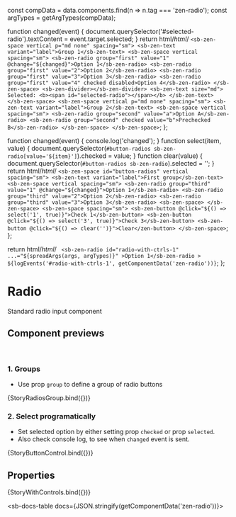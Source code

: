 
const compData = data.components.find(n => n.tag === 'zen-radio');
const argTypes = getArgTypes(compData);

<Meta title="Forms/Radio" component="zen-radio" argTypes={argTypes} />

  function changed(event) {
    document.querySelector('#selected-radio').textContent = event.target.selected;
  }
  return html/*html*/ `
    <sb-zen-space vertical p="md none" spacing="sm">
      <sb-zen-text variant="label">Group 1</sb-zen-text>
      <sb-zen-space vertical spacing="sm">
        <sb-zen-radio group="first" value="1" @change="${changed}">Option 1</sb-zen-radio>
        <sb-zen-radio group="first" value="2">Option 2</sb-zen-radio>
        <sb-zen-radio group="first" value="3">Option 3</sb-zen-radio>
        <sb-zen-radio group="first" value="4" checked disabled>Option 4</sb-zen-radio>
      </sb-zen-space>
      <sb-zen-divider></sb-zen-divider>
      <sb-zen-text size="md">
        Selected: <b><span id="selected-radio"></span></b>
      </sb-zen-text>
    </sb-zen-space>
    <sb-zen-space vertical p="md none" spacing="sm">
      <sb-zen-text variant="label">Group 2</sb-zen-text>
      <sb-zen-space vertical spacing="sm">
        <sb-zen-radio group="second" value="a">Option A</sb-zen-radio>
        <sb-zen-radio group="second" checked value="b">Prechecked B</sb-zen-radio>
      </sb-zen-space>
    </sb-zen-space>
  `;
};

  function changed(event) {
    console.log('changed');
  }
  function select(item, value) {
    document.querySelector(`#button-radios sb-zen-radio[value='${item}']`).checked = value;
  }
  function clear(value) {
    document.querySelector(`#button-radios sb-zen-radio`).selected = '';
  }
  return html/*html*/ `
    <sb-zen-space id="button-radios" vertical spacing="sm">
      <sb-zen-text variant="label">First group</sb-zen-text>
      <sb-zen-space vertical spacing="sm">
        <sb-zen-radio group="third" value="1" @change="${changed}">Option 1</sb-zen-radio>
        <sb-zen-radio group="third" value="2">Option 2</sb-zen-radio>
        <sb-zen-radio group="third" value="3">Option 3</sb-zen-radio>
      <sb-zen-space>
    </sb-zen-space>
    <sb-zen-space spacing="sm">
      <sb-zen-button @click="${() => select('1', true)}">Check 1</sb-zen-button>
      <sb-zen-button @click="${() => select('3', true)}">Check 3</sb-zen-button>
      <sb-zen-button @click="${() => clear('')}">Clear</zen-button>
    </sb-zen-space>
  `;
};

  return html/*html*/ ` <sb-zen-radio id="radio-with-ctrls-1" ...="${spreadArgs(args, argTypes)}"
      >Option 1</sb-zen-radio
    >
    ${logEvents('#radio-with-ctrls-1', getComponentData('zen-radio'))}`;
};

# Radio

Standard radio input component

## Component previews

<br />

### 1. Groups

- Use prop `group` to define a group of radio buttons

<Canvas>
  <Story name="button">{StoryRadiosGroup.bind({})}</Story>
</Canvas>

### 2. Select programatically

- Set selected option by either setting prop `checked` or prop `selected`.
- Also check console log, to see when `changed` event is sent.

<Canvas>
  <Story name="buttonControl">{StoryButtonControl.bind({})}</Story>
</Canvas>

## Properties

<Canvas>
  <Story
    name="default"
    args={{
      ...getDefaultArgs(argTypes),
    }}
  >
    {StoryWithControls.bind({})}
  </Story>
</Canvas>

<ArgsTable story="default" />

<sb-docs-table docs={JSON.stringify(getComponentData('zen-radio'))}></sb-docs-table>
